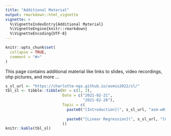 ```yaml
---
title: "Additional Material"
output: rmarkdown::html_vignette
vignette: >
  %\VignetteIndexEntry{Additional Material}
  %\VignetteEngine{knitr::rmarkdown}
  %\VignetteEncoding{UTF-8}
---
```


```r
knitr::opts_chunk$set(
  collapse = TRUE,
  comment = "#>"
)
```

This page contains additional material like links to slides, video recordings, ohp pictures, and more ...

```r
s_sl_url <- "https://charlotte-ngs.github.io/asmss2022/sl/"
tbl_sl <- tibble::tibble(Nr = c(1, 2),
                         Date = c("2021-02-21",
                                  "2021-02-28"),
                         Topic = c(
                           paste0("[Introduction](", s_sl_url, "asm-w01-v01-intro.pdf)", collapse = ""),
                           
                           paste0("[Linear Regression](", s_sl_url, "l02_regr.pdf)", collapse = "")
                         ))
knitr::kable(tbl_sl)
```

